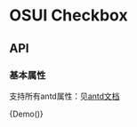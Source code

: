 
<Meta title="OSUI-Checkbox" component={Demo} />

# OSUI Checkbox

## API

### 基本属性

支持所有antd属性：见[antd文档](https://ant.design/components/checkbox-cn/#API)



<Preview>
  <Story name="Demo">
        {Demo()}
  </Story>
</Preview>

